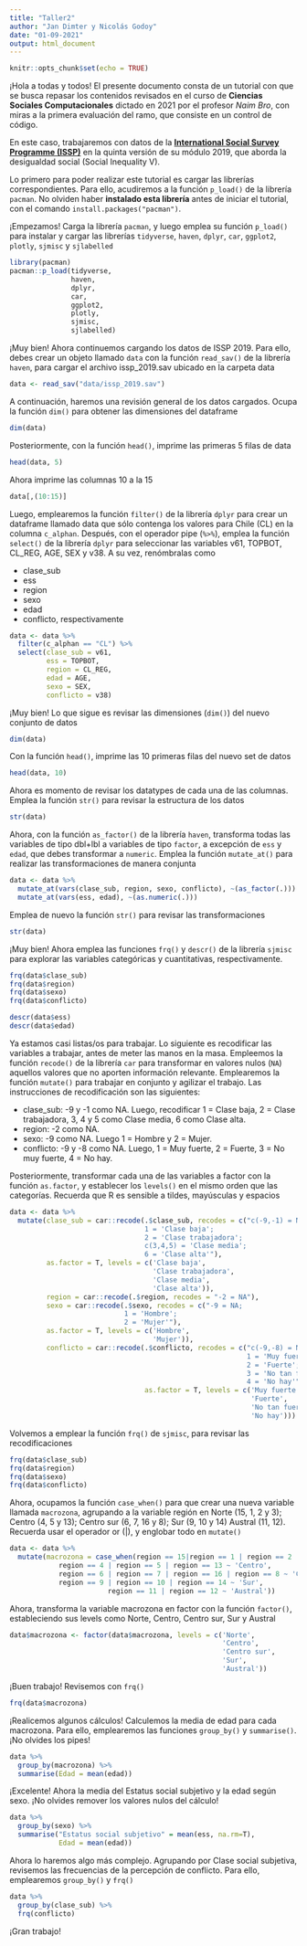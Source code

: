 ```yaml
---
title: "Taller2"
author: "Jan Dimter y Nicolás Godoy"
date: "01-09-2021"
output: html_document
---
```


```r
knitr::opts_chunk$set(echo = TRUE)
```

¡Hola a todas y todos! El presente documento consta de un tutorial con que se busca repasar los contenidos revisados en el curso de **Ciencias Sociales Computacionales** dictado en 2021 por el profesor _Naim Bro_, con miras a la primera evaluación del ramo, que consiste en un control de código. 

En este caso, trabajaremos con datos de la [**International Social Survey Programme (ISSP)**](http://w.issp.org/data-download/by-year/) en la quinta versión de su módulo 2019, que aborda la desigualdad social (Social Inequality V).

Lo primero para poder realizar este tutorial es cargar las librerías correspondientes. Para ello, acudiremos a la función `p_load()` de la librería `pacman`. No olviden haber **instalado esta librería** antes de iniciar el tutorial, con el comando `install.packages("pacman")`.

¡Empezamos! Carga la librería `pacman`, y luego emplea su función `p_load()` para instalar y cargar las librerías `tidyverse`, `haven`, `dplyr`, `car`, `ggplot2`, `plotly`, `sjmisc` y `sjlabelled`

```r
library(pacman)
pacman::p_load(tidyverse,
               haven,
               dplyr, 
               car,
               ggplot2,
               plotly,
               sjmisc,
               sjlabelled)
```

¡Muy bien! Ahora continuemos cargando los datos de ISSP 2019. Para ello, debes crear un objeto llamado `data` con la función `read_sav()` de la librería `haven`, para cargar el archivo issp_2019.sav ubicado en la carpeta data

```r
data <- read_sav("data/issp_2019.sav")
```

A continuación, haremos una revisión general de los datos cargados. Ocupa la función `dim()` para obtener las dimensiones del dataframe

```r
dim(data)
```

Posteriormente, con la función `head()`, imprime las primeras 5 filas de data

```r
head(data, 5)
```

Ahora imprime las columnas 10 a la 15

```r
data[,(10:15)]
```

Luego, emplearemos la función `filter()` de la librería `dplyr` para crear un dataframe llamado data que sólo contenga los valores para Chile (CL) en la columna `c_alphan`. Después, con el operador pipe (`%>%`), emplea la función `select()` de la librería `dplyr` para seleccionar las variables v61, TOPBOT, CL_REG, AGE, SEX y v38. A su vez, renómbralas como

- clase_sub
- ess
- region
- sexo
- edad
- conflicto, respectivamente

```r
data <- data %>% 
  filter(c_alphan == "CL") %>% 
  select(clase_sub = v61,
         ess = TOPBOT,
         region = CL_REG,
         edad = AGE,
         sexo = SEX,
         conflicto = v38)
```

¡Muy bien! Lo que sigue es revisar las dimensiones (`dim()`) del nuevo conjunto de datos

```r
dim(data)
```

Con la función `head()`, imprime las 10 primeras filas del nuevo set de datos

```r
head(data, 10)
```

Ahora es momento de revisar los datatypes de cada una de las columnas. Emplea la función `str()` para revisar la estructura de los datos

```r
str(data)
```

Ahora, con la función `as_factor()` de la librería `haven`, transforma todas las variables de tipo dbl+lbl a variables de tipo `factor`, a excepción de `ess` y `edad`, que debes transformar a `numeric`. Emplea la función `mutate_at()` para realizar las transformaciones de manera conjunta

```r
data <- data %>% 
  mutate_at(vars(clase_sub, region, sexo, conflicto), ~(as_factor(.))) %>% 
  mutate_at(vars(ess, edad), ~(as.numeric(.)))
```

Emplea de nuevo la función `str()` para revisar las transformaciones

```r
str(data)
```

¡Muy bien! Ahora emplea las funciones `frq()` y `descr()` de la librería `sjmisc` para explorar las variables categóricas y cuantitativas, respectivamente. 

```r
frq(data$clase_sub)
frq(data$region)
frq(data$sexo)
frq(data$conflicto)

descr(data$ess)
descr(data$edad)
```

Ya estamos casi listas/os para trabajar. Lo siguiente es recodificar las variables a trabajar, antes de meter las manos en la masa. Empleemos la función `recode()` de la librería `car` para transformar en valores nulos (`NA`) aquellos valores que no aporten información relevante. Emplearemos la función `mutate()` para trabajar en conjunto y agilizar el trabajo. Las instrucciones de recodificación son las siguientes: 

- clase_sub: -9 y -1 como NA. Luego, recodificar 1 = Clase baja, 2 = Clase trabajadora, 3, 4 y 5 como Clase media, 6 como Clase alta. 
- region: -2 como NA. 
- sexo: -9 como NA. Luego 1 = Hombre y 2 = Mujer. 
- conflicto: -9 y -8 como NA. Luego, 1 = Muy fuerte, 2 = Fuerte, 3 = No muy fuerte, 4 = No hay. 

Posteriormente, transformar cada una de las variables a factor con la función `as.factor`, y establecer los `levels()` en el mismo orden que las categorías. Recuerda que R es sensible a tildes, mayúsculas y espacios

```r
data <- data %>% 
  mutate(clase_sub = car::recode(.$clase_sub, recodes = c("c(-9,-1) = NA;
                                 1 = 'Clase baja'; 
                                 2 = 'Clase trabajadora'; 
                                 c(3,4,5) = 'Clase media'; 
                                 6 = 'Clase alta'"),
         as.factor = T, levels = c('Clase baja', 
                                   'Clase trabajadora',
                                   'Clase media',
                                   'Clase alta')), 
         region = car::recode(.$region, recodes = "-2 = NA"), 
         sexo = car::recode(.$sexo, recodes = c("-9 = NA;
                            1 = 'Hombre';
                            2 = 'Mujer'"),
         as.factor = T, levels = c('Hombre',
                                   'Mujer')),
         conflicto = car::recode(.$conflicto, recodes = c("c(-9,-8) = NA;
                                                          1 = 'Muy fuerte';
                                                          2 = 'Fuerte';
                                                          3 = 'No tan fuerte';
                                                          4 = 'No hay'"),
                                 as.factor = T, levels = c('Muy fuerte',
                                                           'Fuerte',
                                                           'No tan fuerte',
                                                           'No hay')))
```

Volvemos a emplear la función `frq()` de `sjmisc`, para revisar las recodificaciones

```r
frq(data$clase_sub)
frq(data$region)
frq(data$sexo)
frq(data$conflicto)
```

Ahora, ocupamos la función `case_when()` para que crear una nueva variable llamada `macrozona`, agrupando a la variable región en Norte (15, 1, 2 y 3); Centro (4, 5 y 13); Centro sur (6, 7, 16 y 8); Sur (9, 10 y 14) Austral (11, 12). Recuerda usar el operador or (|), y englobar todo en `mutate()`

```r
data <- data %>% 
  mutate(macrozona = case_when(region == 15|region == 1 | region == 2 | region == 3 ~ 'Norte',
            region == 4 | region == 5 | region == 13 ~ 'Centro',
            region == 6 | region == 7 | region == 16 | region == 8 ~ 'Centro sur',
            region == 9 | region == 10 | region == 14 ~ 'Sur',
                        region == 11 | region == 12 ~ 'Austral'))
```

Ahora, transforma la variable macrozona en factor con la función `factor()`, estableciendo sus levels como Norte, Centro, Centro sur, Sur y Austral

```r
data$macrozona <- factor(data$macrozona, levels = c('Norte',
                                                    'Centro',
                                                    'Centro sur',
                                                    'Sur',
                                                    'Austral'))
```


¡Buen trabajo! Revisemos con `frq()`

```r
frq(data$macrozona)
```

¡Realicemos algunos cálculos! Calculemos la media de edad para cada macrozona. Para ello, emplearemos las funciones `group_by()` y `summarise()`. ¡No olvides los pipes!

```r
data %>% 
  group_by(macrozona) %>% 
  summarise(Edad = mean(edad))
```

¡Excelente! Ahora la media del Estatus social subjetivo y la edad según sexo. ¡No olvides remover los valores nulos del cálculo!

```r
data %>% 
  group_by(sexo) %>% 
  summarise("Estatus social subjetivo" = mean(ess, na.rm=T),
            Edad = mean(edad))
```

Ahora lo haremos algo más complejo. Agrupando por Clase social subjetiva, revisemos las frecuencias de la percepción de conflicto. Para ello, emplearemos `group_by()` y `frq()`

```r
data %>% 
  group_by(clase_sub) %>% 
  frq(conflicto)
```

¡Gran trabajo!
